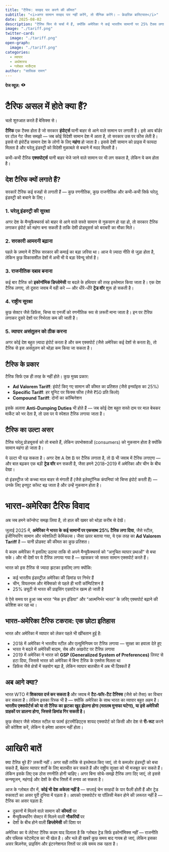 ```yaml
---
title: "टैरिफ: सरहद पार करने की कीमत"
subtitle: "<i>अगर सामान सरहद पार नहीं करेंगे, तो सैनिक करेंगे। — फ्रेडरिक बास्टियात</i>"
date: 2025-08-02
description: "टैरिफ फिर से चर्चा में हैं, क्योंकि अमेरिका ने कई भारतीय सामानों पर 25% टैक्स लगा दिया है। लेकिन टैरिफ असल में होते क्या हैं, और देश इन्हें क्यों लगाते हैं?"
image: "./tariff.png"
twitter-card:
  image: "./tariff.png"
open-graph:
  image: "./tariff.png"
categories:
  - व्यापार
  - अर्थशास्त्र
  - ग्लोबल मार्केट्स
author: "सात्विक रामन"
---
```


<p><b>पेज व्यूज़:</b> <svg xmlns="http://www.w3.org/2000/svg" width="1em" height="1em" viewBox="0 0 256 256"><path fill="currentColor" d="M247.31 124.76c-.35-.79-8.82-19.58-27.65-38.41C194.57 61.26 162.88 48 128 48S61.43 61.26 36.34 86.35C17.51 105.18 9 124 8.69 124.76a8 8 0 0 0 0 6.5c.35.79 8.82 19.57 27.65 38.4C61.43 194.74 93.12 208 128 208s66.57-13.26 91.66-38.34c18.83-18.83 27.3-37.61 27.65-38.4a8 8 0 0 0 0-6.5M128 168a40 40 0 1 1 40-40a40 40 0 0 1-40 40"/></svg> <span class="waline-pageview-count"></i><p>

# टैरिफ असल में होते क्या हैं?
चलो शुरुआत करते हैं बेसिक्स से।

**टैरिफ** एक टैक्स होता है जो सरकार **इंपोर्ट्स** यानी बाहर से आने वाले सामान पर लगाती है। इसे आप बॉर्डर पर टोल गेट जैसा समझो — जब कोई विदेशी सामान देश में आता है, तो सरकार उस पर फीस लेती है। इससे वो इंपोर्टेड सामान देश के लोगों के लिए **महंगा** हो जाता है। इससे देशी सामान को प्राइस में फायदा मिलता है और घरेलू इंडस्ट्री को विदेशी मुकाबले से बचाने में मदद मिलती है।

कभी-कभी टैरिफ **एक्सपोर्ट्स** यानी बाहर भेजे जाने वाले सामान पर भी लग सकता है, लेकिन ये कम होता है।

## देश टैरिफ क्यों लगाते हैं?
सरकारें टैरिफ कई वजहों से लगाती हैं — कुछ रणनीतिक, कुछ राजनीतिक और कभी-कभी सिर्फ घरेलू इंडस्ट्री को बचाने के लिए।

### 1. घरेलू इंडस्ट्री की सुरक्षा
अगर देश के मैन्युफैक्चरर्स को बाहर से आने वाले सस्ते सामान से नुकसान हो रहा हो, तो सरकार टैरिफ लगाकर इंपोर्ट को महंगा बना सकती है ताकि देशी प्रोड्यूसर्स को बराबरी का मौका मिले।

### 2. सरकारी आमदनी बढ़ाना
पहले के ज़माने में टैरिफ सरकार की कमाई का बड़ा ज़रिया था। आज ये ज़्यादा नीति से जुड़ा होता है, लेकिन कुछ विकासशील देशों में अभी भी ये बड़ा रेवेन्यू सोर्स है।

### 3. राजनीतिक दबाव बनाना
कई बार टैरिफ को **इकोनॉमिक डिप्लोमेसी** या बदले के हथियार की तरह इस्तेमाल किया जाता है। एक देश टैरिफ लगाए, तो दूसरा जवाब में वही करे — और धीरे-धीरे **ट्रेड वॉर** शुरू हो सकती है।

### 4. राष्ट्रीय सुरक्षा
कुछ सेक्टर जैसे डिफेंस, चिप्स या एनर्जी को रणनीतिक रूप से ज़रूरी माना जाता है। इन पर टैरिफ लगाकर दूसरे देशों पर निर्भरता कम की जाती है।

### 5. व्यापार असंतुलन को ठीक करना
अगर कोई देश बहुत ज़्यादा इंपोर्ट करता है और कम एक्सपोर्ट (जैसे अमेरिका कई देशों से करता है), तो टैरिफ से इस असंतुलन को थोड़ा कम किया जा सकता है।

## टैरिफ के प्रकार
टैरिफ सिर्फ एक ही तरह के नहीं होते। कुछ मुख्य प्रकार:

* **Ad Valorem Tariff**: इंपोर्ट किए गए सामान की कीमत का प्रतिशत (जैसे इनवॉइस का 25%)
* **Specific Tariff**: हर यूनिट पर फिक्स फीस (जैसे ₹50 प्रति किलो)
* **Compound Tariff**: दोनों का कॉम्बिनेशन

इसके अलावा **Anti-Dumping Duties** भी होते हैं — जब कोई देश बहुत सस्ते दाम पर माल बेचकर मार्केट को भर देता है, तो उस पर ये स्पेशल टैरिफ लगाया जाता है।

## टैरिफ का उल्टा असर
टैरिफ घरेलू प्रोड्यूसर्स को तो बचाते हैं, लेकिन उपभोक्ताओं (consumers) को नुकसान होता है क्योंकि सामान महंगा हो जाता है।

ये उल्टा भी पड़ सकता है। अगर देश A देश B पर टैरिफ लगाता है, तो B भी जवाब में टैरिफ लगाएगा — और बात बढ़कर एक बड़ी **ट्रेड वॉर** बन सकती है, जैसा हमने 2018–2019 में अमेरिका और चीन के बीच देखा।

वो इंडस्ट्रीज जो कच्चा माल बाहर से मंगाती हैं (जैसे इलेक्ट्रॉनिक कंपनियां जो चिप्स इंपोर्ट करती हैं) — उनके लिए इनपुट कॉस्ट बढ़ जाता है और उन्हें नुकसान होता है।

# भारत-अमेरिका टैरिफ विवाद
अब जब हमने कॉन्सेप्ट समझ लिया है, तो हाल की खबर को थोड़ा करीब से देखें।

जुलाई 2025 में, **अमेरिका ने भारत के कई सामानों पर एकसाथ 25% टैरिफ लगा दिया**, जैसे स्टील, इंजीनियरिंग सामान और स्पेशलिटी केमिकल्स। जैसा ऊपर बताया गया, ये एक तरह का **Ad Valorem Tariff** है — यानी प्रोडक्ट की कीमत का कुछ प्रतिशत।

ये कदम अमेरिका ने इसलिए उठाया ताकि वो अपने मैन्युफैक्चरर्स को "अनुचित व्यापार प्रथाओं" से बचा सके। और भी देशों पर ये टैरिफ लगाया गया है — खासकर जो सस्ता सामान एक्सपोर्ट करते हैं।

भारत को इस टैरिफ से ज्यादा झटका इसलिए लगा क्योंकि:

* कई भारतीय इंडस्ट्रीज़ अमेरिका की डिमांड पर निर्भर हैं  
* चीन, वियतनाम और मेक्सिको से पहले ही भारी कॉम्पिटिशन है  
* 25% ड्यूटी से भारत की प्राइसिंग एडवांटेज खत्म हो जाती है  

ये ऐसे समय पर हुआ जब भारत "मेक इन इंडिया" और "आत्मनिर्भर भारत" के ज़रिए एक्सपोर्ट बढ़ाने की कोशिश कर रहा था।

## भारत-अमेरिका टैरिफ टकराव: एक छोटा इतिहास
भारत और अमेरिका में व्यापार को लेकर पहले भी खींचतान हुई है:

* 2018 में अमेरिका ने भारतीय स्टील और एल्युमिनियम पर टैरिफ लगाया — सुरक्षा का हवाला देते हुए  
* भारत ने बदले में अमेरिकी बादाम, सेब और अखरोट पर टैरिफ लगाया  
* 2019 में अमेरिका ने भारत को **GSP (Generalized System of Preferences)** लिस्ट से हटा दिया, जिससे भारत को अमेरिका में बिना टैरिफ के एक्सेस मिलता था  
* डिफेंस जैसे क्षेत्रों में सहयोग बढ़ा है, लेकिन व्यापार बातचीत में अब भी दिक्कतें हैं  

## अब आगे क्या?
भारत WTO में **शिकायत दर्ज कर सकता है** और जवाब में **टैट-फॉर-टैट टैरिफ्स** (जैसे को तैसा) का विचार कर सकता है। लेकिन इसका रिस्क भी है — क्योंकि अमेरिका के साथ भारत का व्यापार बहुत अहम है। **भारतीय एक्सपोर्टर्स को या तो टैरिफ का झटका खुद झेलना होगा (मतलब मुनाफा घटेगा), या इसे अमेरिकी ग्राहकों पर डालना होगा, जिससे डिमांड गिर सकती है।**

कुछ सेक्टर जैसे स्पेशल स्टील या फार्मा इंटरमीडिएट्स शायद एक्सपोर्ट को किसी और देश से **री-रूट** करने की कोशिश करें, लेकिन ये हमेशा आसान नहीं होता।

# आखिरी बातें
क्या टैरिफ बुरे हैं? ज़रूरी नहीं। अगर सही तरीके से इस्तेमाल किए जाएं, तो ये कमज़ोर इंडस्ट्री को बचा सकते हैं, बेहतर व्यापार शर्तों के लिए बातचीत कर सकते हैं और राष्ट्रीय सुरक्षा को भी मजबूत कर सकते हैं। लेकिन इसके लिए एक ठोस रणनीति होनी चाहिए। अगर बिना सोचे-समझे टैरिफ लगा दिए जाएं, तो इससे कन्फ्यूजन, महंगाई और देशों के बीच रिश्तों में तनाव आ सकता है।

आज के ग्लोबल दौर में, **कोई भी देश अकेला नहीं है** — सप्लाई चेन सरहदों के पार फैली होती हैं और ट्रेड रुकावटों का असर पूरी दुनिया में पड़ता है। आपको एक्सपोर्टर या पॉलिसी मेकर होने की ज़रूरत नहीं है — टैरिफ का असर पड़ता है:

* दुकानों में मिलने वाले सामान की **कीमतों** पर  
* मैन्युफैक्चरिंग सेक्टर में मिलने वाली **नौकरियों** पर  
* देशों के बीच होने वाली **डिप्लोमेसी** की दिशा पर  

अमेरिका का ये लेटेस्ट टैरिफ कदम याद दिलाता है कि ग्लोबल ट्रेड सिर्फ इकोनॉमिक्स नहीं — राजनीति और पब्लिक स्टेटमेंट्स का भी खेल है। और भले ही खबरें कुछ समय बाद गायब हो जाएं, लेकिन इसका असर बिज़नेस, प्राइसिंग और इंटरनेशनल रिश्तों पर लंबे समय तक रहता है।
